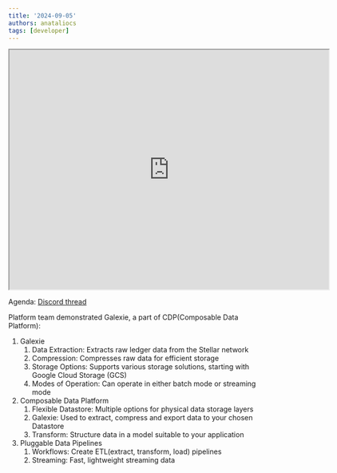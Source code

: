```yaml
---
title: '2024-09-05'
authors: anataliocs
tags: [developer]
---
```


<iframe src="https://drive.google.com/file/d/1bw1KCnF2C6cz0NhWNGKoUOg4oiC-OZck/preview" width="640" height="480" allow="autoplay"></iframe>

Agenda: [Discord thread](https://discord.com/channels/897514728459468821/900374272751591424/1280678171053789317)

Platform team demonstrated Galexie, a part of CDP(Composable Data Platform):

1. Galexie
     1. Data Extraction: Extracts raw ledger data from the Stellar network
     2. Compression: Compresses raw data for efficient storage
     3. Storage Options: Supports various storage solutions, starting with Google Cloud Storage (GCS)
     4. Modes of Operation: Can operate in either batch mode or streaming mode
2. Composable Data Platform 
     1. Flexible Datastore:  Multiple options for physical data storage layers
     2. Galexie:  Used to extract, compress and export data to your chosen Datastore
     3. Transform:  Structure data in a model suitable to your application
3. Pluggable Data Pipelines
     1. Workflows:  Create ETL(extract, transform, load) pipelines  
     2. Streaming:  Fast, lightweight streaming data